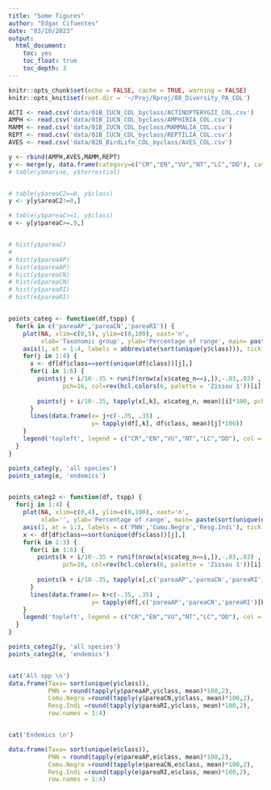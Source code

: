 ```yaml
---
title: "Some figures"
author: "Edgar Cifuentes"
date: "03/10/2023"
output: 
  html_document:
    toc: yes
    toc_float: true
    toc_depth: 3
---
```


```r
knitr::opts_chunk$set(echo = FALSE, cache = TRUE, warning = FALSE)
knitr::opts_knit$set(root.dir = '~/Proj/Rproj/08_Diversity_PA_COL')
```



```r
ACTI <- read.csv('data/01B_IUCN_COL_byclass/ACTINOPTERYGII_COL.csv')
AMPH <- read.csv('data/01B_IUCN_COL_byclass/AMPHIBIA_COL.csv')
MAMM <- read.csv('data/01B_IUCN_COL_byclass/MAMMALIA_COL.csv')
REPT <- read.csv('data/01B_IUCN_COL_byclass/REPTILIA_COL.csv')
AVES <- read.csv('data/02B_BirdLife_COL_byclass/AVES_COL.csv')

y <- rbind(AMPH,AVES,MAMM,REPT)
y <- merge(y, data.frame(category=c("CR","EN","VU","NT","LC","DD"), categ_n=1:6))
# table(y$marine, y$terrestial)


# table(y$areaC2==0, y$class)
y <- y[y$areaC2!=0,]

# table(y$pareaC>=1, y$class)
e <- y[y$pareaC>=.9,]


# hist(y$pareaC)
# 
# hist(y$pareaAP)
# hist(e$pareaAP)
# hist(y$pareaCN)
# hist(e$pareaCN)
# hist(y$pareaRI)
# hist(e$pareaRI)


points_categ <- function(df,tspp) {
  for(k in c('pareaAP','pareaCN','pareaRI')) {
    plot(NA, xlim=c(0,5), ylim=c(0,100), xaxt='n',
         xlab='Taxonomic group', ylab='Percentage of range', main= paste(k,'-', tspp))
    axis(1, at = 1:4, labels = abbreviate(sort(unique(y$class))), tick = F, pos = NA)
    for(j in 1:4) {
      x <- df[df$class==sort(unique(df$class))[j],]
      for(i in 1:6) {
        points(j + i/10-.35 + runif(nrow(x[x$categ_n==i,]),-.03,.03) , x[x$categ_n==i,k]*100, 
               pch=16, col=rev(hcl.colors(6, palette = 'Zissou 1'))[i], cex=.6)
        
        points(j + i/10-.35, tapply(x[,k], x$categ_n, mean)[i]*100, pch=8)
      }
      lines(data.frame(x= j+c(-.35, .35) ,
                       y= tapply(df[,k], df$class, mean)[j]*100))
    }
    legend('topleft', legend = c("CR","EN","VU","NT","LC","DD"), col = rev(hcl.colors(6, palette = 'Zissou 1')), pch = 16, bty = 'n', cex = .7)
  }
}

points_categ(y, 'all species')
points_categ(e, 'endemics')


points_categ2 <- function(df, tspp) {
  for(j in 1:4) {
    plot(NA, xlim=c(0,4), ylim=c(0,100), xaxt='n',
         xlab='', ylab='Percentage of range', main= paste(sort(unique(df$class))[j], '-', tspp))
    axis(1, at = 1:3, labels = c('PNN','Comu.Negra','Resg.Indi'), tick = F, pos = NA)
    x <- df[df$class==sort(unique(df$class))[j],]
    for(k in 1:3) {
      for(i in 1:6) {
        points(k + i/10-.35 + runif(nrow(x[x$categ_n==i,]),-.03,.03) , x[x$categ_n==i,c('pareaAP','pareaCN','pareaRI')[k]]*100, 
               pch=16, col=rev(hcl.colors(6, palette = 'Zissou 1'))[i], cex=.6)
        
        points(k + i/10-.35, tapply(x[,c('pareaAP','pareaCN','pareaRI')[k]], x$categ_n, mean)[i]*100, pch=8)
      }
      lines(data.frame(x= k+c(-.35, .35) ,
                       y= tapply(df[,c('pareaAP','pareaCN','pareaRI')[k]], df$class, mean)[j]*100))
    }
    legend('topleft', legend = c("CR","EN","VU","NT","LC","DD"), col = rev(hcl.colors(6, palette = 'Zissou 1')), pch = 16, bty = 'n', cex = .7)
  }
}

points_categ2(y, 'all species')
points_categ2(e, 'endemics')


cat('All spp \n')
data.frame(Taxa= sort(unique(y$class)),
           PNN = round(tapply(y$pareaAP,y$class, mean)*100,2),
           Comu.Negra =round(tapply(y$pareaCN,y$class, mean)*100,2),
           Resg.Indi =round(tapply(y$pareaRI,y$class, mean)*100,2), 
           row.names = 1:4)


cat('Endemics \n')

data.frame(Taxa= sort(unique(e$class)),
           PNN = round(tapply(e$pareaAP,e$class, mean)*100,2),
           Comu.Negra =round(tapply(e$pareaCN,e$class, mean)*100,2),
           Resg.Indi =round(tapply(e$pareaRI,e$class, mean)*100,2), 
           row.names = 1:4)



```

